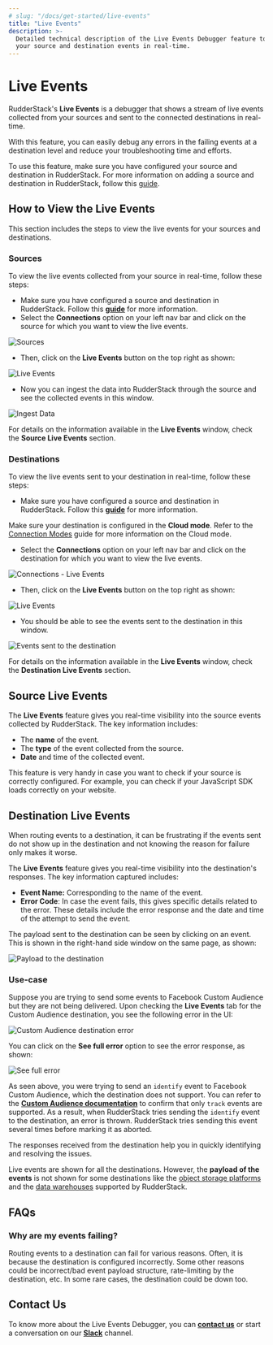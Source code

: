 ```yaml
---
# slug: "/docs/get-started/live-events"
title: "Live Events"
description: >-
  Detailed technical description of the Live Events Debugger feature to debug
  your source and destination events in real-time.
---
```


# Live Events

RudderStack's **Live Events** is a debugger that shows a stream of live events collected from your sources and sent to the connected destinations in real-time.

With this feature, you can easily debug any errors in the failing events at a destination level and reduce your troubleshooting time and efforts.

<div class="warningBlock">

To use this feature, make sure you have configured your source and destination in RudderStack. For more information on adding a source and destination in RudderStack, follow this <a href="../../connections/adding-source-and-destination-rudderstack/">guide</a>.

</div>

## **How to View the Live Events**

This section includes the steps to view the live events for your sources and destinations.‌

### Sources

To view the live events collected from your source in real-time, follow these steps:‌

- Make sure you have configured a source and destination in RudderStack. Follow this [**guide**](https://app.gitbook.com/@rudderlabs/s/rudderlabs-1/~/diff/drafts/-MdGKMQEdba4ZbKvF7Mf/connections/adding-source-and-destination-rudderstack) for more information.
- Select the **Connections** option on your left nav bar and click on the source for which you want to view the live events.

<!-- <img src="../../images/assets/image (119).png" /> -->

<img src="../../images/assets/image (119).png" alt="Sources" />
<span class="imageTitle"></span>

- Then, click on the **Live Events** button on the top right as shown:

<!-- <img src="../../images/assets/image (123).png" /> -->

<img src="../../images/assets/image (123).png" alt="Live Events" />
<span class="imageTitle"></span>

- Now you can ingest the data into RudderStack through
  the source and see the collected events in this window.

<!-- <img src="../../images/assets/image (115).png" /> -->

<img src="../../images/assets/image (115).png" alt="Ingest Data" />

<div class="infoBlock">

For details on the information available in the <strong>Live Events</strong> window, check the <strong>Source Live Events</strong> section.

</div>

### Destinations

To view the live events sent to your destination in real-time, follow these steps:

- Make sure you have configured a source and destination in RudderStack. Follow this [**guide**](../../connections/adding-source-and-destination-rudderstack/) for more information.

<div class="warningBlock">

Make sure your destination is configured in the <strong>Cloud mode</strong>. Refer to the <a href="../../connections/rudderstack-connection-modes/">Connection Modes</a> guide for more information on the Cloud mode.

</div>

- Select the **Connections** option on your left nav bar and click on the destination for which you want to view the live events.

<!-- <img src="../../images/assets/image (117).png" /> -->

<img
  src="../../images/assets/image (117).png"
  alt="Connections - Live Events"
/>
<span class="imageTitle"></span>

- Then, click on the **Live Events** button on the top right as shown:

<!-- <img src="../../images/assets/image (124) (1).png" /> -->

<img src="../../images/assets/image (124) (1).png" alt="Live Events" />
<span class="imageTitle"></span>

- You should be able to see the events sent to the destination in this window.

<!-- <img src="../../images/assets/image (125).png" /> -->

<img
  src="../../images/assets/image (125).png"
  alt="Events sent to the destination"
/>

<div class="infoBlock">

For details on the information available in the <strong>Live Events</strong> window, check the <strong>Destination Live Events</strong> section.

</div>

## **Source Live Events**

The **Live Events** feature gives you real-time visibility into the source events collected by RudderStack. The key information includes:

- The **name** of the event.
- The **type** of the event collected from the source.
- **Date** and time of the collected event.

<div class="successBlock">

  This feature is very handy in case you want to check if your source is
  correctly configured. For example, you can check if your JavaScript SDK loads
  correctly on your website.
</div>

## **Destination Live Events**

When routing events to a destination, it can be frustrating if the events sent do not show up in the destination and not knowing the reason for failure only makes it worse.

The **Live Events** feature gives you real-time visibility into the destination's responses. The key information captured includes:

- **Event Name:** Corresponding to the name of the event.
- **Error Code**: In case the event fails, this gives specific details related to the error. These details include the error response and the date and time of the attempt to send the event.

The payload sent to the destination can be seen by clicking on an event. This is shown in the right-hand side window on the same page, as shown:

<!-- <img src="../../images/assets/screen-shot-2021-06-30-at-10.03.52-pm.png" /> -->

<img
  src="../../images/assets/screen-shot-2021-06-30-at-10.03.52-pm.png"
  alt="Payload to the destination"
/>

### Use-case

Suppose you are trying to send some events to Facebook Custom Audience but they are not being delivered. Upon checking the **Live Events** tab for the Custom Audience destination, you see the following error in the UI:

<!-- <img src="../../images/assets/image (116).png" /> -->

<img
  src="../../images/assets/image (116).png"
  alt="Custom Audience destination error"
/>

You can click on the **See full error** option to see the error response, as shown:

<!-- <img src="../../images/assets/screen-shot-2021-07-08-at-4.21.13-pm.png" /> -->

<img
  src="../../images/assets/screen-shot-2021-07-08-at-4.21.13-pm.png"
  alt="See full error"
/>

As seen above, you were trying to send an `identify` event to Facebook Custom Audience, which the destination does not support. You can refer to the [**Custom Audience documentation**](../../destinations/advertising/fb-custom-audience) to confirm that only `track` events are supported. As a result, when RudderStack tries sending the `identify` event to the destination, an error is thrown. RudderStack tries sending this event several times before marking it as aborted.

<div class="successBlock">

  The responses received from the destination help you in quickly identifying
  and resolving the issues.
</div>

<div class="warningBlock">

Live events are shown for all the destinations. However, the <strong>payload of the events</strong> is not shown for some destinations like the <a href="../../destinations/storage-platforms/">object storage platforms</a> and the <a href="../../data-warehouse-integrations/">data warehouses</a> supported by RudderStack.

</div>

## **FAQs**

### **Why are my events failing?**

Routing events to a destination can fail for various reasons. Often, it is because the destination is configured incorrectly. Some other reasons could be incorrect/bad event payload structure, rate-limiting by the destination, etc. In some rare cases, the destination could be down too.

## **Contact Us**

To know more about the Live Events Debugger, you can [**contact us**](mailto:%20docs@rudderstack.com) or start a conversation on our [**Slack**](https://rudderstack.com/join-rudderstack-slack-community) channel.
